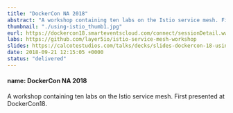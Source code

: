 ---
title: "DockerCon NA 2018"
abstract: "A workshop containing ten labs on the Istio service mesh. First presented at DockerCon18."
thumbnail: "./using-istio_thumb1.jpg"
eurl: https://dockercon18.smarteventscloud.com/connect/sessionDetail.ww?SESSION_ID=187485
labs: https://github.com/layer5io/istio-service-mesh-workshop
slides: https://calcotestudios.com/talks/decks/slides-dockercon-18-using-istio.html
date: 2018-09-21 12:15:05 +0000
status: "delivered"
---

<h4> name: DockerCon NA 2018 </h4>
A workshop containing ten labs on the Istio service mesh. First presented at DockerCon18.
